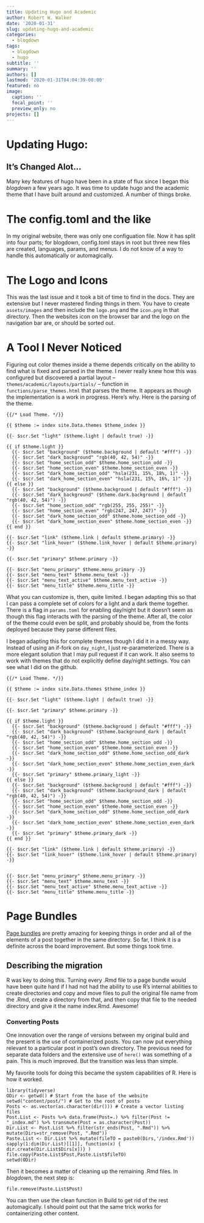 ---
title: Updating Hugo and Academic
author: Robert W. Walker
date: '2020-01-31'
slug: updating-hugo-and-academic
categories:
  - blogdown
tags:
  - blogdown
  - hugo
subtitle: ''
summary: ''
authors: []
lastmod: '2020-01-31T04:04:39-08:00'
featured: no
image:
  caption: ''
  focal_point: ''
  preview_only: no
projects: []
---

# Updating Hugo: 
## It's Changed Alot...

Many key features of hugo have been in a state of flux since I began this *blogdown* a few years ago.  It was time to update hugo and the academic theme that I have built around and customized.  A number of things broke.  

# The config.toml and the like

In my original website, there was only one configuation file.  Now it has split into four parts; for blogdown, config.toml stays in root but three new files are created, languages, params, and menus.  I do not know of a way to handle this automatically or automagically.

# The Logo and Icons

This was the last issue and it took a bit of time to find in the docs.  They are extensive but I never mastered finding things in them.  You have to create `assets/images` and then include the `logo.png` and the `icon.png` in that directory.  Then the websites icon on the browser bar and the logo on the navigation bar are, or should be sorted out.

# A Tool I Never Noticed

Figuring out color themes inside a theme depends critically on the ability to find what is fixed and parsed in the theme.  I never really knew how this was configured but discovered a partial layout -- `themes/academic/layouts/partials/` -- function in `functions/parse_themes.html` that parses the theme.  It appears as though the implementation is a work in progress.  Here's why.  Here is the parsing of the theme.

```
{{/* Load Theme. */}}

{{ $theme := index site.Data.themes $theme_index }}

{{- $scr.Set "light" ($theme.light | default true) -}}

{{ if $theme.light }}
  {{- $scr.Set "background" ($theme.background | default "#fff") -}}
  {{- $scr.Set "dark_background" "rgb(40, 42, 54)" -}}
  {{- $scr.Set "home_section_odd" $theme.home_section_odd -}}
  {{- $scr.Set "home_section_even" $theme.home_section_even -}}
  {{- $scr.Set "dark_home_section_odd" "hsla(231, 15%, 18%, 1)" -}}
  {{- $scr.Set "dark_home_section_even" "hsla(231, 15%, 16%, 1)" -}}
{{ else }}
  {{- $scr.Set "background" ($theme.background | default "#fff") -}}
  {{- $scr.Set "dark_background" ($theme.dark.background | default "rgb(40, 42, 54)") -}}
  {{- $scr.Set "home_section_odd" "rgb(255, 255, 255)" -}}
  {{- $scr.Set "home_section_even" "rgb(247, 247, 247)" -}}
  {{- $scr.Set "dark_home_section_odd" $theme.home_section_odd -}}
  {{- $scr.Set "dark_home_section_even" $theme.home_section_even -}}
{{ end }}

{{- $scr.Set "link" ($theme.link | default $theme.primary) -}}
{{- $scr.Set "link_hover" ($theme.link_hover | default $theme.primary) -}}

{{- $scr.Set "primary" $theme.primary -}}

{{- $scr.Set "menu_primary" $theme.menu_primary -}}
{{- $scr.Set "menu_text" $theme.menu_text -}}
{{- $scr.Set "menu_text_active" $theme.menu_text_active -}}
{{- $scr.Set "menu_title" $theme.menu_title -}}
```

What you can customize is, then, quite limited.  I began adapting this so that I can pass a complete set of colors for a light and a dark theme together.  There is a flag in `params.toml` for enabling day/night but it doesn't seem as though this flag interacts with the parsing of the theme.  After all, the color of the theme could even be split, and probably should be, from the fonts deployed because they parse different files.

I began adapting this for complete themes though I did it in a messy way.  Instead of using an if-fork on `day_night`, I just re-parameterized.  There is a more elegant solution that I may pull request if it can work.  It also seems to work with themes that do not explicitly define day/night settings.  You can see what I did on the github.

```
{{/* Load Theme. */}}

{{ $theme := index site.Data.themes $theme_index }}

{{- $scr.Set "light" ($theme.light | default true) -}}

{{- $scr.Set "primary" $theme.primary -}}

{{ if $theme.light }}
  {{- $scr.Set "background" ($theme.background | default "#fff") -}}
  {{- $scr.Set "dark_background" ($theme.background_dark | default "rgb(40, 42, 54)") -}}
  {{- $scr.Set "home_section_odd" $theme.home_section_odd -}}
  {{- $scr.Set "home_section_even" $theme.home_section_even -}}
  {{- $scr.Set "dark_home_section_odd" $theme.home_section_odd_dark -}}
  {{- $scr.Set "dark_home_section_even" $theme.home_section_even_dark -}}
  {{- $scr.Set "primary" $theme.primary_light -}}
{{ else }}
  {{- $scr.Set "background" ($theme.background | default "#fff") -}}
  {{- $scr.Set "dark_background" ($theme.background_dark | default "rgb(40, 42, 54)") -}}
  {{- $scr.Set "home_section_odd" $theme.home_section_odd -}}
  {{- $scr.Set "home_section_even" $theme.home_section_even -}}
  {{- $scr.Set "dark_home_section_odd" $theme.home_section_odd_dark -}}
  {{- $scr.Set "dark_home_section_even" $theme.home_section_even_dark -}}
  {{- $scr.Set "primary" $theme.primary_dark -}}
{{ end }}

{{- $scr.Set "link" ($theme.link | default $theme.primary) -}}
{{- $scr.Set "link_hover" ($theme.link_hover | default $theme.primary) -}}


{{- $scr.Set "menu_primary" $theme.menu_primary -}}
{{- $scr.Set "menu_text" $theme.menu_text -}}
{{- $scr.Set "menu_text_active" $theme.menu_text_active -}}
{{- $scr.Set "menu_title" $theme.menu_title -}}
```

# Page Bundles

[Page bundles](https://alison.rbind.io/post/2019-02-21-hugo-page-bundles/) are pretty amazing for keeping things in order and all of the elements of a post together in the same directory.  So far, I think it is a definite across the board improvement.  But some things took time.

## Describing the migration

R was key to doing this.  Turning every .Rmd file to a page bundle would have been quite hard if I had not had the ability to use R's internal abilities to create directories and copy and move files to pull the original file name from the .Rmd, create a directory from that, and then copy that file to the needed directory and give it the name index.Rmd.  Awesome!



### Converting Posts

One innovation over the range of versions between my original build and the present is the use of containerized posts.  You can now put everything relevant to a particular post in post's own directory.  The previous need for separate data folders and the extensive use of `here()` was something of a pain.  This is much improved.  But the transition was less than simple.

My favorite tools for doing this became the system capabilities of R.  Here is how it worked.

```
library(tidyverse)
ODir <- getwd() # Start from the base of the website
setwd("content/post/") # Get to the root of posts
Posts <- as.vector(as.character(dir())) # Create a vector listing files
Post.List <- Posts %>% data.frame(Post=.) %>% filter(Post != "_index.md") %>% transmute(Post = as.character(Post))
Dir.List <- Post.List %>% filter(str_ends(Post, ".Rmd")) %>% mutate(Dirs=str_remove(Post, ".Rmd"))
Paste.List <- Dir.List %>% mutate(fileTO = paste0(Dirs,'/index.Rmd'))
sapply(1:dim(Dir.List)[[1]], function(x) { dir.create(Dir.List$Dirs[x])} )
file.copy(Paste.List$Post,Paste.List$fileTO)
setwd(ODir)
```


Then it becomes a matter of cleaning up the remaining .Rmd files.  In *blogdown*, the next step is:

```
file.remove(Paste.List$Post)
```

You can then use the clean function in Build to get rid of the rest automagically.  I should point out that the same trick works for containerizing other content.
